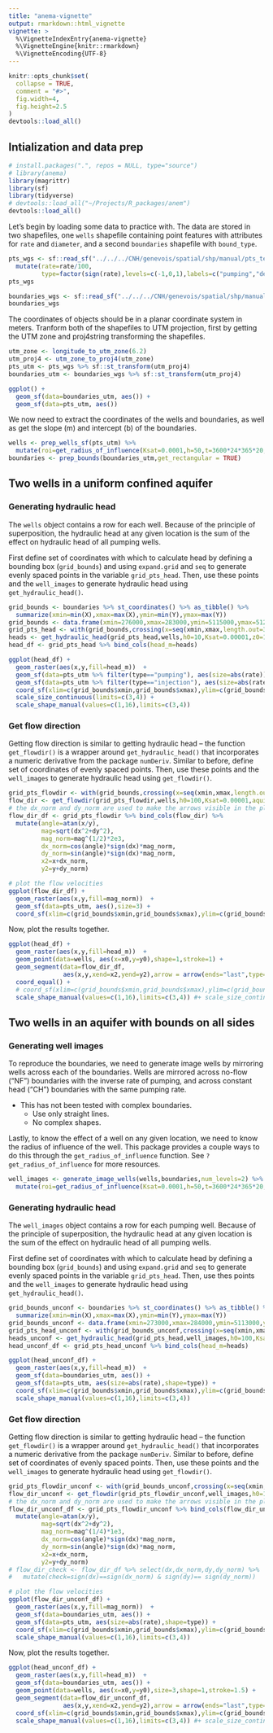 ```yaml
---
title: "anema-vignette"
output: rmarkdown::html_vignette
vignette: >
  %\VignetteIndexEntry{anema-vignette}
  %\VignetteEngine{knitr::rmarkdown}
  %\VignetteEncoding{UTF-8}
---
```


```r
knitr::opts_chunk$set(
  collapse = TRUE,
  comment = "#>",
  fig.width=4, 
  fig.height=2.5
)
devtools::load_all()
```

## Intialization and data prep

```r
# install.packages(".", repos = NULL, type="source")
# library(anema)
library(magrittr)
library(sf)
library(tidyverse)
# devtools::load_all("~/Projects/R_packages/anem")
devtools::load_all()
```

Let's begin by loading some data to practice with. The data are stored in two shapefiles, one `wells` shapefile containing point features with attributes for `rate` and `diameter`, and a second `boundaries` shapefile with `bound_type`.

```r
pts_wgs <- sf::read_sf("../../../CNH/genevois/spatial/shp/manual/pts_text.shp") %>%
  mutate(rate=rate/100,
         type=factor(sign(rate),levels=c(-1,0,1),labels=c("pumping","defunct","injection")))
pts_wgs

boundaries_wgs <- sf::read_sf("../../../CNH/genevois/spatial/shp/manual/lines_text.shp") 
boundaries_wgs
```

The coordinates of objects should be in a planar coordinate system in meters. Tranform both of the shapefiles to UTM projection, first by getting the UTM zone and proj4string transforming the shapefiles.

```r
utm_zone <- longitude_to_utm_zone(6.2)
utm_proj4 <- utm_zone_to_proj4(utm_zone)
pts_utm <- pts_wgs %>% sf::st_transform(utm_proj4)
boundaries_utm <- boundaries_wgs %>% sf::st_transform(utm_proj4)

ggplot() + 
  geom_sf(data=boundaries_utm, aes()) + 
  geom_sf(data=pts_utm, aes())
```

We now need to extract the coordinates of the wells and boundaries, as well as get the slope (m) and intercept (b) of the boundaries.

```r
wells <- prep_wells_sf(pts_utm) %>%
  mutate(roi=get_radius_of_influence(Ksat=0.0001,h=50,t=3600*24*365*20,n=0.4,method="aravin-numerov"))
boundaries <- prep_bounds(boundaries_utm,get_rectangular = TRUE)
```

## Two wells in a uniform confined aquifer

### Generating hydraulic head

The `wells` object contains a row for each well. Because of the principle of superposition,
the hydraulic head at any given location is the sum of the effect on hydraulic head of all pumping wells.

First define set of coordinates with which to calculate head by defining a bounding box (`grid_bounds`) and
using `expand.grid` and `seq` to generate evenly spaced points in the variable `grid_pts_head`. Then, use
these points and the `well_images` to generate hydraulic head using `get_hydraulic_head()`.

```r
grid_bounds <- boundaries %>% st_coordinates() %>% as_tibble() %>%
  summarize(xmin=min(X),xmax=max(X),ymin=min(Y),ymax=max(Y))
grid_bounds <- data.frame(xmin=276000,xmax=283000,ymin=5115000,ymax=5120000)
grid_pts_head <- with(grid_bounds,crossing(x=seq(xmin,xmax,length.out=30),y=seq(ymin,ymax,length.out=20)))
heads <- get_hydraulic_head(grid_pts_head,wells,h0=10,Ksat=0.00001,z0=10,aquifer_type="confined")
head_df <- grid_pts_head %>% bind_cols(head_m=heads)

ggplot(head_df) + 
  geom_raster(aes(x,y,fill=head_m))  + 
  geom_sf(data=pts_utm %>% filter(type=="pumping"), aes(size=abs(rate)),shape=1,stroke=1.5) +
  geom_sf(data=pts_utm %>% filter(type=="injection"), aes(size=abs(rate)),shape=16) +
  coord_sf(xlim=c(grid_bounds$xmin,grid_bounds$xmax),ylim=c(grid_bounds$ymin,grid_bounds$ymax)) +
  scale_size_continuous(limits=c(3,4)) +
  scale_shape_manual(values=c(1,16),limits=c(3,4))
```

### Get flow direction

Getting flow direction is similar to getting hydraulic head -- the function `get_flowdir()` is a wrapper
around `get_hydraulic_head()` that incorporates a numeric derivative from the package `numDeriv`. Similar
to before, define set of coordinates of evenly spaced points. Then, use
these points and the `well_images` to generate hydraulic head using `get_flowdir()`.

```r
grid_pts_flowdir <- with(grid_bounds,crossing(x=seq(xmin,xmax,length.out=30),y=seq(ymin,ymax,length.out=20)))
flow_dir <- get_flowdir(grid_pts_flowdir,wells,h0=100,Ksat=0.00001,aquifer_type="unconfined")
# the dx_norm and dy_norm are used to make the arrows visible in the plot that follows.
flow_dir_df <- grid_pts_flowdir %>% bind_cols(flow_dir) %>%
  mutate(angle=atan(x/y),
         mag=sqrt(dx^2+dy^2),
         mag_norm=mag^(1/2)*2e3,
         dx_norm=cos(angle)*sign(dx)*mag_norm,
         dy_norm=sin(angle)*sign(dx)*mag_norm,
         x2=x+dx_norm,
         y2=y+dy_norm)

# plot the flow velocities
ggplot(flow_dir_df) + 
  geom_raster(aes(x,y,fill=mag_norm))  + 
  geom_sf(data=pts_utm, aes(),size=3) +
  coord_sf(xlim=c(grid_bounds$xmin,grid_bounds$xmax),ylim=c(grid_bounds$ymin,grid_bounds$ymax))
```

Now, plot the results together. 
```r
ggplot(head_df) +
  geom_raster(aes(x,y,fill=head_m))  +
  geom_point(data=wells, aes(x=x0,y=y0),shape=1,stroke=1) +
  geom_segment(data=flow_dir_df,
               aes(x,y,xend=x2,yend=y2),arrow = arrow(ends="last",type="closed",length=unit(1,"mm"))) +
  coord_equal() +
  # coord_sf(xlim=c(grid_bounds$xmin,grid_bounds$xmax),ylim=c(grid_bounds$ymin,grid_bounds$ymax),crs = st_crs(wells)) +
  scale_shape_manual(values=c(1,16),limits=c(3,4)) #+ scale_size_continuous(limits=c(3,4))
```

## Two wells in an aquifer with bounds on all sides

### Generating well images

To reproduce the boundaries, we need to generate image wells by mirroring wells across each of the boundaries. Wells are mirrored across no-flow ("NF") boundaries with the inverse rate of pumping, and across constant head ("CH") boundaries with the same pumping rate.

* This has not been tested with complex boundaries.
  + Use only straight lines.
  + No complex shapes.
  
Lastly, to know the effect of a well on any given location, we need to know the radius of influence of the well. This package provides a couple ways to do this through the `get_radius_of_influence` function. See `?get_radius_of_influence` for more resources. 

```r
well_images <- generate_image_wells(wells,boundaries,num_levels=2) %>%
  mutate(roi=get_radius_of_influence(Ksat=0.0001,h=50,t=3600*24*365*20,n=0.4,method="aravin-numerov"))
```


### Generating hydraulic head

The `well_images` object contains a row for each pumping well. Because of the principle of superposition,
the hydraulic head at any given location is the sum of the effect on hydraulic head of all pumping wells.

First define set of coordinates with which to calculate head by defining a bounding box (`grid_bounds`) and
using `expand.grid` and `seq` to generate evenly spaced points in the variable `grid_pts_head`. Then, use
thes points and the `well_images` to generate hydraulic head using `get_hydraulic_head()`.

```r
grid_bounds_unconf <- boundaries %>% st_coordinates() %>% as_tibble() %>%
  summarize(xmin=min(X),xmax=max(X),ymin=min(Y),ymax=max(Y))
grid_bounds_unconf <- data.frame(xmin=273000,xmax=284000,ymin=5113000,ymax=5120000)
grid_pts_head_unconf <- with(grid_bounds_unconf,crossing(x=seq(xmin,xmax,length.out=3),y=seq(ymin,ymax,length.out=2)))
heads_unconf <- get_hydraulic_head(grid_pts_head,well_images,h0=100,Ksat=0.00001,aquifer_type="unconfined")
head_unconf_df <- grid_pts_head_unconf %>% bind_cols(head_m=heads)

ggplot(head_unconf_df) + 
  geom_raster(aes(x,y,fill=head_m))  + 
  geom_sf(data=boundaries_utm, aes()) + 
  geom_sf(data=pts_utm, aes(size=abs(rate),shape=type)) +
  coord_sf(xlim=c(grid_bounds$xmin,grid_bounds$xmax),ylim=c(grid_bounds$ymin,grid_bounds$ymax)) +
  scale_shape_manual(values=c(1,16),limits=c(3,4))
```

### Get flow direction

Getting flow direction is similar to getting hydraulic head -- the function `get_flowdir()` is a wrapper
around `get_hydraulic_head()` that incorporates a numeric derivative from the package `numDeriv`. Similar
to before, define set of coordinates of evenly spaced points. Then, use
these points and the `well_images` to generate hydraulic head using `get_flowdir()`.

```r
grid_pts_flowdir_unconf <- with(grid_bounds_unconf,crossing(x=seq(xmin,xmax,length.out=3),y=seq(ymin,ymax,length.out=2)))
flow_dir_unconf <- get_flowdir(grid_pts_flowdir_unconf,well_images,h0=100,Ksat=0.00001,aquifer_type="unconfined")
# the dx_norm and dy_norm are used to make the arrows visible in the plot that follows.
flow_dir_unconf_df <- grid_pts_flowdir_unconf %>% bind_cols(flow_dir_unconf) %>%
  mutate(angle=atan(x/y),
         mag=sqrt(dx^2+dy^2),
         mag_norm=mag^(1/4)*1e3,
         dx_norm=cos(angle)*sign(dx)*mag_norm,
         dy_norm=sin(angle)*sign(dx)*mag_norm,
         x2=x+dx_norm,
         y2=y+dy_norm)
# flow_dir_check <- flow_dir_df %>% select(dx,dx_norm,dy,dy_norm) %>%
#   mutate(check=sign(dx)==sign(dx_norm) & sign(dy)== sign(dy_norm))

# plot the flow velocities
ggplot(flow_dir_unconf_df) + 
  geom_raster(aes(x,y,fill=mag_norm))  + 
  geom_sf(data=boundaries_utm, aes()) + 
  geom_sf(data=pts_utm, aes(size=abs(rate),shape=type)) +
  coord_sf(xlim=c(grid_bounds$xmin,grid_bounds$xmax),ylim=c(grid_bounds$ymin,grid_bounds$ymax)) +
  scale_shape_manual(values=c(1,16),limits=c(3,4))
```


Now, plot the results together. 
```r
ggplot(head_unconf_df) +
  geom_raster(aes(x,y,fill=head_m))  +
  geom_sf(data=boundaries_utm, aes()) +
  geom_point(data=wells, aes(x=x0,y=y0),size=3,shape=1,stroke=1.5) +
  geom_segment(data=flow_dir_unconf_df,
               aes(x,y,xend=x2,yend=y2),arrow = arrow(ends="last",type="closed",length=unit(1,"mm"))) +
  coord_sf(xlim=c(grid_bounds$xmin,grid_bounds$xmax),ylim=c(grid_bounds$ymin,grid_bounds$ymax)) +
  scale_shape_manual(values=c(1,16),limits=c(3,4)) #+ scale_size_continuous(limits=c(3,4))
```

